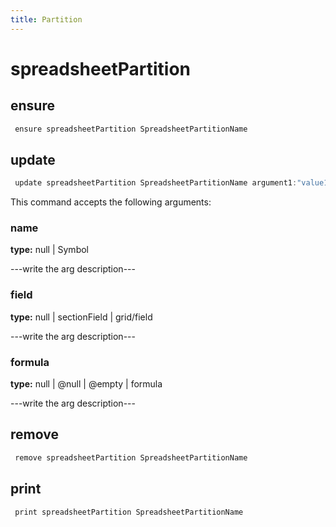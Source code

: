 ```yaml
---
title: Partition
---
```


# spreadsheetPartition

## ensure

```js filename="Terminal" copy
 ensure spreadsheetPartition SpreadsheetPartitionName
```


## update

```js filename="Terminal" copy
 update spreadsheetPartition SpreadsheetPartitionName argument1:"value1" argument2:"value2"
```

This command accepts the following arguments:

### name
**type:** null | Symbol

---write the arg description---

### field
**type:** null | sectionField | grid/field

---write the arg description---

### formula
**type:** null | @null | @empty | formula

---write the arg description---


## remove

```js filename="Terminal" copy
 remove spreadsheetPartition SpreadsheetPartitionName
```


## print

```js filename="Terminal" copy
 print spreadsheetPartition SpreadsheetPartitionName
```


